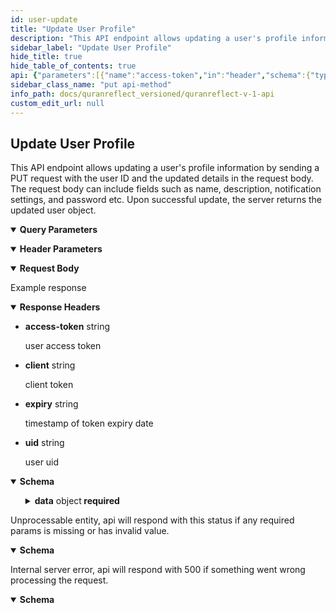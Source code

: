 ```yaml
---
id: user-update
title: "Update User Profile"
description: "This API endpoint allows updating a user's profile information by sending a PUT request with the user ID and the updated details in the request body. The request body can include fields such as name, description, notification settings, and password etc. Upon successful update, the server returns the updated user object."
sidebar_label: "Update User Profile"
hide_title: true
hide_table_of_contents: true
api: {"parameters":[{"name":"access-token","in":"header","schema":{"type":"string"},"description":"user access token","required":true},{"name":"client","in":"header","schema":{"type":"string"},"description":"client access token","required":true},{"name":"expiry","in":"header","schema":{"type":"integer"},"description":"token expiry timestamp","required":true},{"name":"token-type","in":"header","schema":{"type":"string"},"example":"Bearer","description":"token type","required":true},{"name":"uid","in":"header","schema":{"type":"string"},"example":"user@quranreflect.com","description":"user uid","required":true},{"name":"client_auth_token","in":"query","required":true,"schema":{"type":"string"},"description":"Client API token"}],"responses":{"200":{"description":"Example response","content":{"application/json":{"schema":{"type":"object","x-examples":{"Example 1":{"data":{"id":0,"email":"string","name":"string","username":"string","verified":true,"follow_notification":true,"comments_notification":true,"description":null,"default_lang":"string","uid":"string","provider":"string","onesignal_player_id":null,"post_as":true,"android_registration_id":"string","sign_up_type":"string","emails_disabled":true,"first_name":"string","last_name":null,"is_admin?":true,"user_avatar_url":null,"rooms_list":[{"id":"string"}],"user_type":null}}},"properties":{"data":{"type":"object","x-examples":{"Example 1":{"id":22939,"email":"user@quranreflect.com","name":"Jannah01123233","username":"jandnah032312334","verified":false,"follow_notification":false,"comments_notification":true,"description":"My bio","default_lang":"en","uid":"user@quranreflect.com","provider":"email","onesignal_player_id":null,"post_as":false,"android_registration_id":null,"sign_up_type":"web","emails_disabled":false,"first_name":"jannah01123233","last_name":null,"is_admin?":false,"user_avatar_url":null,"rooms_list":[],"user_type":null}},"title":"User","properties":{"id":{"type":"integer","description":"The Id of the user"},"email":{"type":"string","description":"The email of the user"},"name":{"type":"string","deprecated":true,"description":"Full name of user. It is deprecated, please use `first_name` and `last_name` instead."},"username":{"type":"string","description":"The username"},"verified":{"type":"boolean","description":"true if user is a verified member"},"follow_notification":{"type":"boolean"},"comments_notification":{"type":"boolean"},"description":{"description":"user bio","type":"string","nullable":true},"default_lang":{"type":"string","description":"ISO code of the language that the user prefers to read posts in."},"uid":{"type":"string","description":"User uniqe identifier"},"provider":{"type":"string","description":"User account provider."},"onesignal_player_id":{"type":"string","description":"User's OneSignal subscription Id.","nullable":true},"post_as":{"type":"boolean","description":"Whether user is allowed to post as another user."},"android_registration_id":{"type":"string","description":"The registration Id of the user's Android device. ","nullable":true},"sign_up_type":{"type":"string","enum":["OLD USER","web","QR_IOS","QR_ANDROID","QuranMemorizer","QF_AUTH"],"description":"The signup type","nullable":true},"emails_disabled":{"type":"boolean","description":"Whether the user disabled receving emails or not."},"first_name":{"type":"string","description":"The user's first name."},"last_name":{"type":"string","description":"The user's last name.","nullable":true},"is_admin?":{"type":"boolean","description":"Whether the user is an admin."},"user_avatar_url":{"type":"string","description":"The user's avatar url.","nullable":true},"rooms_list":{"type":"array","description":"List of rooms the user is a member of.","items":{"title":"Room","x-stoplight":{"id":"pvav3zx97eji2"},"type":"object","x-examples":{"Example 1":{"id":"string"}},"properties":{"id":{"type":"string","description":"The Id of the room"}},"description":"QuranReflect Room model."}},"user_type":{"type":"string","description":"The type of the user. `0` = student of knowledge.`1` = scholar.","enum":["0","1"],"nullable":true}},"description":"QuranReflect User model. "},"status":{"type":"string","default":"succes"},"message":{"type":"string","enum":["Your profile has been updated successfully.","Your account has been created successfully, Please check your email to verify it."],"description":"success response message"}},"required":["data","status","message"]},"examples":{}}},"headers":{"access-token":{"schema":{"type":"string"},"description":"user access token"},"client":{"schema":{"type":"string"},"description":"client token"},"expiry":{"schema":{"type":"string"},"description":"timestamp of token expiry date"},"uid":{"schema":{"type":"string"},"description":"user uid"}}},"422":{"description":"Unprocessable entity, api will respond with this status if any required params is missing or has invalid value.","content":{"application/json":{"schema":{"type":"object","x-examples":{"Example 1":{"success":false,"errors":["User not found."],"status":"error"}},"properties":{"success":{"type":"boolean","default":false},"errors":{"type":"array","description":"list of errors","items":{"type":"string"}},"status":{"type":"string","default":"error","description":"422, unprocessable entity"}}},"examples":{"Example 1":{"value":{"success":false,"errors":["string"],"status":"error"}}}}}},"500":{"description":"Internal server error, api will respond with 500 if something went wrong processing the request.","content":{"application/json":{"schema":{"type":"object","properties":{"success":{"type":"boolean","default":false},"message":{"type":"string","default":"internal server error","description":"error message"}},"required":["success","message"]}}}}},"description":"This API endpoint allows updating a user's profile information by sending a PUT request with the user ID and the updated details in the request body. The request body can include fields such as name, description, notification settings, and password etc. Upon successful update, the server returns the updated user object.","operationId":"user-update","tags":["Users"],"requestBody":{"content":{"application/json":{"schema":{"type":"object","properties":{"name":{"type":"string","description":"Full name of user, this is deprecated, please use `first_name` and `last_name` instead.","deprecated":true},"first_name":{"type":"string","description":"User's first name."},"last_name":{"type":"string","description":"User's last name."},"follow_notification":{"type":"boolean"},"comments_notification":{"type":"boolean"},"description":{"type":"string","description":"user bio"},"default_lang":{"type":"string","description":"ISO code of the language that the user prefers to read posts in"},"password":{"type":"string"},"password_confirmation":{"type":"string"},"onesignal_player_id":{"type":"string"},"apns_token":{"type":"string"},"avatar":{"type":"string","description":"avatar file"}}},"examples":{"Example 1":{"value":{"user":{"name":"string","first_name":"string","last_name":"string","follow_notification":true,"comments_notification":true,"description":"string","default_lang":"string","password":"string","password_confirmation":"string","onesignal_player_id":"string","apns_token":"string","avatar":"string"}}}}}},"description":""},"method":"put","path":"/v1/users","servers":[{"url":"https://quranreflect.com","description":"Production"}],"securitySchemes":{"apikey":{"name":"client_auth_token","type":"apiKey","in":"query"}},"jsonRequestBodyExample":{"first_name":"string","last_name":"string","follow_notification":true,"comments_notification":true,"description":"string","default_lang":"string","password":"string","password_confirmation":"string","onesignal_player_id":"string","apns_token":"string","avatar":"string"},"info":{"title":"QuranReflect V1 API","description":"QuranReflect V1 APIs allows your app to interact with https://quranreflect.com resources. \n\n ## Getting started \n\n Our APIs are not public and require an API key. Please contact us via email `amer@qreflect.com` to get yours. \n\n ## User-specific APIs  \n\n All user-specific APIs (For example [Creating a post](/operations/post-create)) require the following headers:  \n\n - `access-token` the user access token, this token can be changed with every request. \n\n - `token-type`  value should always be `Bearer`. \n\n - `client` the client token, this too can be changed with every request. \n\n - `expiry` unix timestamp (in seconds) to indicate when access token will expire. \n\n - `uid` user's unique identifier. \n\n - `Authorization`: complete authorization header. Sample value `Bearer eyJhY2Nlc3MtdG9rZW4iOiJ4cjBrb3g1eXdVM3JrelVMZjhVUzlBIiwidG9rZW4tdHlwZSI6IkJlYXJlciIsImNsaWVudCI6IkpQeFJCRTloVmRBbDlTX1BVdEhJN2ciLCJleHBpcnkiOiIxNzA1OTQwNTQ3IiwidWlkIjoiYW1lci5hYmJhc0BtYWlsaW5hdG9yLmNvbSJ9`. \n\n The values of `access-token`, `client`, `expiry`, and `uid` headers will be returned in the response of [User Sign in API](/operations/user-signin).","version":"1.0.0"},"postman":{"name":"Update User Profile","description":{"content":"This API endpoint allows updating a user's profile information by sending a PUT request with the user ID and the updated details in the request body. The request body can include fields such as name, description, notification settings, and password etc. Upon successful update, the server returns the updated user object.","type":"text/plain"},"url":{"path":["v1","users"],"host":["{{baseUrl}}"],"query":[{"disabled":false,"description":{"content":"(Required) Client API token","type":"text/plain"},"key":"client_auth_token","value":""}],"variable":[]},"header":[{"disabled":false,"description":{"content":"(Required) user access token","type":"text/plain"},"key":"access-token","value":""},{"disabled":false,"description":{"content":"(Required) client access token","type":"text/plain"},"key":"client","value":""},{"disabled":false,"description":{"content":"(Required) token expiry timestamp","type":"text/plain"},"key":"expiry","value":""},{"disabled":false,"description":{"content":"(Required) token type","type":"text/plain"},"key":"token-type","value":""},{"disabled":false,"description":{"content":"(Required) user uid","type":"text/plain"},"key":"uid","value":""},{"key":"Content-Type","value":"application/json"},{"key":"Accept","value":"application/json"}],"method":"PUT","body":{"mode":"raw","raw":"\"\"","options":{"raw":{"language":"json"}}}}}
sidebar_class_name: "put api-method"
info_path: docs/quranreflect_versioned/quranreflect-v-1-api
custom_edit_url: null
---
```



## Update User Profile



This API endpoint allows updating a user's profile information by sending a PUT request with the user ID and the updated details in the request body. The request body can include fields such as name, description, notification settings, and password etc. Upon successful update, the server returns the updated user object.

<details style={{"marginBottom":"1rem"}} data-collapsed={false} open={true}><summary style={{}}><strong>Query Parameters</strong></summary><div><ul><ParamsItem className={"paramsItem"} param={{"name":"client_auth_token","in":"query","required":true,"schema":{"type":"string"},"description":"Client API token"}}></ParamsItem></ul></div></details><details style={{"marginBottom":"1rem"}} data-collapsed={false} open={true}><summary style={{}}><strong>Header Parameters</strong></summary><div><ul><ParamsItem className={"paramsItem"} param={{"name":"access-token","in":"header","schema":{"type":"string"},"description":"user access token","required":true}}></ParamsItem><ParamsItem className={"paramsItem"} param={{"name":"client","in":"header","schema":{"type":"string"},"description":"client access token","required":true}}></ParamsItem><ParamsItem className={"paramsItem"} param={{"name":"expiry","in":"header","schema":{"type":"integer"},"description":"token expiry timestamp","required":true}}></ParamsItem><ParamsItem className={"paramsItem"} param={{"name":"token-type","in":"header","schema":{"type":"string"},"example":"Bearer","description":"token type","required":true}}></ParamsItem><ParamsItem className={"paramsItem"} param={{"name":"uid","in":"header","schema":{"type":"string"},"example":"user@quranreflect.com","description":"user uid","required":true}}></ParamsItem></ul></div></details><MimeTabs><TabItem label={"application/json"} value={"application/json-schema"}><details style={{}} data-collapsed={false} open={true}><summary style={{"textAlign":"left"}}><strong>Request Body</strong></summary><div style={{"textAlign":"left","marginLeft":"1rem"}}></div><ul style={{"marginLeft":"1rem"}}><SchemaItem collapsible={false} name={"name"} required={false} schemaName={"string"} qualifierMessage={undefined} schema={{"type":"string","description":"Full name of user, this is deprecated, please use `first_name` and `last_name` instead.","deprecated":true}}></SchemaItem><SchemaItem collapsible={false} name={"first_name"} required={false} schemaName={"string"} qualifierMessage={undefined} schema={{"type":"string","description":"User's first name."}}></SchemaItem><SchemaItem collapsible={false} name={"last_name"} required={false} schemaName={"string"} qualifierMessage={undefined} schema={{"type":"string","description":"User's last name."}}></SchemaItem><SchemaItem collapsible={false} name={"follow_notification"} required={false} schemaName={"boolean"} qualifierMessage={undefined} schema={{"type":"boolean"}}></SchemaItem><SchemaItem collapsible={false} name={"comments_notification"} required={false} schemaName={"boolean"} qualifierMessage={undefined} schema={{"type":"boolean"}}></SchemaItem><SchemaItem collapsible={false} name={"description"} required={false} schemaName={"string"} qualifierMessage={undefined} schema={{"type":"string","description":"user bio"}}></SchemaItem><SchemaItem collapsible={false} name={"default_lang"} required={false} schemaName={"string"} qualifierMessage={undefined} schema={{"type":"string","description":"ISO code of the language that the user prefers to read posts in"}}></SchemaItem><SchemaItem collapsible={false} name={"password"} required={false} schemaName={"string"} qualifierMessage={undefined} schema={{"type":"string"}}></SchemaItem><SchemaItem collapsible={false} name={"password_confirmation"} required={false} schemaName={"string"} qualifierMessage={undefined} schema={{"type":"string"}}></SchemaItem><SchemaItem collapsible={false} name={"onesignal_player_id"} required={false} schemaName={"string"} qualifierMessage={undefined} schema={{"type":"string"}}></SchemaItem><SchemaItem collapsible={false} name={"apns_token"} required={false} schemaName={"string"} qualifierMessage={undefined} schema={{"type":"string"}}></SchemaItem><SchemaItem collapsible={false} name={"avatar"} required={false} schemaName={"string"} qualifierMessage={undefined} schema={{"type":"string","description":"avatar file"}}></SchemaItem></ul></details></TabItem></MimeTabs><div><ApiTabs><TabItem label={"200"} value={"200"}><div>

Example response

</div><details style={{"textAlign":"left","marginBottom":"1rem"}} data-collaposed={true} open={false}><summary style={{}}><strong>Response Headers</strong></summary><ul style={{"marginLeft":"1rem"}}><li className={"schemaItem"}><summary style={{}}><strong>access-token</strong><span style={{"opacity":"0.6"}}> string</span></summary><div><div style={{"marginTop":".5rem","marginBottom":".5rem"}}>

user access token

</div></div></li><li className={"schemaItem"}><summary style={{}}><strong>client</strong><span style={{"opacity":"0.6"}}> string</span></summary><div><div style={{"marginTop":".5rem","marginBottom":".5rem"}}>

client token

</div></div></li><li className={"schemaItem"}><summary style={{}}><strong>expiry</strong><span style={{"opacity":"0.6"}}> string</span></summary><div><div style={{"marginTop":".5rem","marginBottom":".5rem"}}>

timestamp of token expiry date

</div></div></li><li className={"schemaItem"}><summary style={{}}><strong>uid</strong><span style={{"opacity":"0.6"}}> string</span></summary><div><div style={{"marginTop":".5rem","marginBottom":".5rem"}}>

user uid

</div></div></li></ul></details><div><MimeTabs schemaType={"response"}><TabItem label={"application/json"} value={"application/json"}><SchemaTabs><TabItem label={"Schema"} value={"Schema"}><details style={{}} data-collapsed={false} open={true}><summary style={{"textAlign":"left"}}><strong>Schema</strong></summary><div style={{"textAlign":"left","marginLeft":"1rem"}}></div><ul style={{"marginLeft":"1rem"}}><SchemaItem collapsible={true} className={"schemaItem"}><details style={{}}><summary style={{}}><strong>data</strong><span style={{"opacity":"0.6"}}> object</span><strong style={{"fontSize":"var(--ifm-code-font-size)","color":"var(--openapi-required)"}}> required</strong></summary><div style={{"marginLeft":"1rem"}}><div style={{"marginTop":".5rem","marginBottom":".5rem"}}>

QuranReflect User model. 

</div><SchemaItem collapsible={false} name={"id"} required={false} schemaName={"integer"} qualifierMessage={undefined} schema={{"type":"integer","description":"The Id of the user"}}></SchemaItem><SchemaItem collapsible={false} name={"email"} required={false} schemaName={"string"} qualifierMessage={undefined} schema={{"type":"string","description":"The email of the user"}}></SchemaItem><SchemaItem collapsible={false} name={"name"} required={false} schemaName={"string"} qualifierMessage={undefined} schema={{"type":"string","deprecated":true,"description":"Full name of user. It is deprecated, please use `first_name` and `last_name` instead."}}></SchemaItem><SchemaItem collapsible={false} name={"username"} required={false} schemaName={"string"} qualifierMessage={undefined} schema={{"type":"string","description":"The username"}}></SchemaItem><SchemaItem collapsible={false} name={"verified"} required={false} schemaName={"boolean"} qualifierMessage={undefined} schema={{"type":"boolean","description":"true if user is a verified member"}}></SchemaItem><SchemaItem collapsible={false} name={"follow_notification"} required={false} schemaName={"boolean"} qualifierMessage={undefined} schema={{"type":"boolean"}}></SchemaItem><SchemaItem collapsible={false} name={"comments_notification"} required={false} schemaName={"boolean"} qualifierMessage={undefined} schema={{"type":"boolean"}}></SchemaItem><SchemaItem collapsible={false} name={"description"} required={false} schemaName={"string"} qualifierMessage={undefined} schema={{"description":"user bio","type":"string","nullable":true}}></SchemaItem><SchemaItem collapsible={false} name={"default_lang"} required={false} schemaName={"string"} qualifierMessage={undefined} schema={{"type":"string","description":"ISO code of the language that the user prefers to read posts in."}}></SchemaItem><SchemaItem collapsible={false} name={"uid"} required={false} schemaName={"string"} qualifierMessage={undefined} schema={{"type":"string","description":"User uniqe identifier"}}></SchemaItem><SchemaItem collapsible={false} name={"provider"} required={false} schemaName={"string"} qualifierMessage={undefined} schema={{"type":"string","description":"User account provider."}}></SchemaItem><SchemaItem collapsible={false} name={"onesignal_player_id"} required={false} schemaName={"string"} qualifierMessage={undefined} schema={{"type":"string","description":"User's OneSignal subscription Id.","nullable":true}}></SchemaItem><SchemaItem collapsible={false} name={"post_as"} required={false} schemaName={"boolean"} qualifierMessage={undefined} schema={{"type":"boolean","description":"Whether user is allowed to post as another user."}}></SchemaItem><SchemaItem collapsible={false} name={"android_registration_id"} required={false} schemaName={"string"} qualifierMessage={undefined} schema={{"type":"string","description":"The registration Id of the user's Android device. ","nullable":true}}></SchemaItem><SchemaItem collapsible={false} name={"sign_up_type"} required={false} schemaName={"string"} qualifierMessage={"**Possible values:** [`OLD USER`, `web`, `QR_IOS`, `QR_ANDROID`, `QuranMemorizer`, `QF_AUTH`]"} schema={{"type":"string","enum":["OLD USER","web","QR_IOS","QR_ANDROID","QuranMemorizer","QF_AUTH"],"description":"The signup type","nullable":true}}></SchemaItem><SchemaItem collapsible={false} name={"emails_disabled"} required={false} schemaName={"boolean"} qualifierMessage={undefined} schema={{"type":"boolean","description":"Whether the user disabled receving emails or not."}}></SchemaItem><SchemaItem collapsible={false} name={"first_name"} required={false} schemaName={"string"} qualifierMessage={undefined} schema={{"type":"string","description":"The user's first name."}}></SchemaItem><SchemaItem collapsible={false} name={"last_name"} required={false} schemaName={"string"} qualifierMessage={undefined} schema={{"type":"string","description":"The user's last name.","nullable":true}}></SchemaItem><SchemaItem collapsible={false} name={"is_admin?"} required={false} schemaName={"boolean"} qualifierMessage={undefined} schema={{"type":"boolean","description":"Whether the user is an admin."}}></SchemaItem><SchemaItem collapsible={false} name={"user_avatar_url"} required={false} schemaName={"string"} qualifierMessage={undefined} schema={{"type":"string","description":"The user's avatar url.","nullable":true}}></SchemaItem><SchemaItem collapsible={true} className={"schemaItem"}><details style={{}}><summary style={{}}><strong>rooms_list</strong><span style={{"opacity":"0.6"}}> object[]</span></summary><div style={{"marginLeft":"1rem"}}><div style={{"marginTop":".5rem","marginBottom":".5rem"}}>

List of rooms the user is a member of.

</div><li><div style={{"fontSize":"var(--ifm-code-font-size)","opacity":"0.6","marginLeft":"-.5rem","paddingBottom":".5rem"}}>Array [</div></li><SchemaItem collapsible={false} name={"id"} required={false} schemaName={"string"} qualifierMessage={undefined} schema={{"type":"string","description":"The Id of the room"}}></SchemaItem><li><div style={{"fontSize":"var(--ifm-code-font-size)","opacity":"0.6","marginLeft":"-.5rem"}}>]</div></li></div></details></SchemaItem><SchemaItem collapsible={false} name={"user_type"} required={false} schemaName={"string"} qualifierMessage={"**Possible values:** [`0`, `1`]"} schema={{"type":"string","description":"The type of the user. `0` = student of knowledge.`1` = scholar.","enum":["0","1"],"nullable":true}}></SchemaItem></div></details></SchemaItem><SchemaItem collapsible={false} name={"status"} required={true} schemaName={"string"} qualifierMessage={undefined} schema={{"type":"string","default":"succes"}}></SchemaItem><SchemaItem collapsible={false} name={"message"} required={true} schemaName={"string"} qualifierMessage={"**Possible values:** [`Your profile has been updated successfully.`, `Your account has been created successfully, Please check your email to verify it.`]"} schema={{"type":"string","enum":["Your profile has been updated successfully.","Your account has been created successfully, Please check your email to verify it."],"description":"success response message"}}></SchemaItem></ul></details></TabItem><TabItem label={"Example (from schema)"} value={"Example (from schema)"}><ResponseSamples responseExample={"{\n  \"data\": {\n    \"id\": 0,\n    \"email\": \"string\",\n    \"username\": \"string\",\n    \"verified\": true,\n    \"follow_notification\": true,\n    \"comments_notification\": true,\n    \"description\": \"string\",\n    \"default_lang\": \"string\",\n    \"uid\": \"string\",\n    \"provider\": \"string\",\n    \"onesignal_player_id\": \"string\",\n    \"post_as\": true,\n    \"android_registration_id\": \"string\",\n    \"sign_up_type\": \"OLD USER\",\n    \"emails_disabled\": true,\n    \"first_name\": \"string\",\n    \"last_name\": \"string\",\n    \"is_admin?\": true,\n    \"user_avatar_url\": \"string\",\n    \"rooms_list\": [\n      {\n        \"id\": \"string\"\n      }\n    ],\n    \"user_type\": \"0\"\n  },\n  \"status\": \"succes\",\n  \"message\": \"Your profile has been updated successfully.\"\n}"} language={"json"}></ResponseSamples></TabItem></SchemaTabs></TabItem></MimeTabs></div></TabItem><TabItem label={"422"} value={"422"}><div>

Unprocessable entity, api will respond with this status if any required params is missing or has invalid value.

</div><div><MimeTabs schemaType={"response"}><TabItem label={"application/json"} value={"application/json"}><SchemaTabs><TabItem label={"Schema"} value={"Schema"}><details style={{}} data-collapsed={false} open={true}><summary style={{"textAlign":"left"}}><strong>Schema</strong></summary><div style={{"textAlign":"left","marginLeft":"1rem"}}></div><ul style={{"marginLeft":"1rem"}}><SchemaItem collapsible={false} name={"success"} required={false} schemaName={"boolean"} qualifierMessage={undefined} schema={{"type":"boolean","default":false}}></SchemaItem><SchemaItem collapsible={false} name={"errors"} required={false} schemaName={"string[]"} qualifierMessage={undefined} schema={{"type":"array","description":"list of errors","items":{"type":"string"}}}></SchemaItem><SchemaItem collapsible={false} name={"status"} required={false} schemaName={"string"} qualifierMessage={undefined} schema={{"type":"string","default":"error","description":"422, unprocessable entity"}}></SchemaItem></ul></details></TabItem><TabItem label={"Example (from schema)"} value={"Example (from schema)"}><ResponseSamples responseExample={"{\n  \"success\": false,\n  \"errors\": [\n    \"string\"\n  ],\n  \"status\": \"error\"\n}"} language={"json"}></ResponseSamples></TabItem><TabItem label={"Example 1"} value={"Example 1"}><ResponseSamples responseExample={"{\n  \"success\": false,\n  \"errors\": [\n    \"string\"\n  ],\n  \"status\": \"error\"\n}"} language={"json"}></ResponseSamples></TabItem></SchemaTabs></TabItem></MimeTabs></div></TabItem><TabItem label={"500"} value={"500"}><div>

Internal server error, api will respond with 500 if something went wrong processing the request.

</div><div><MimeTabs schemaType={"response"}><TabItem label={"application/json"} value={"application/json"}><SchemaTabs><TabItem label={"Schema"} value={"Schema"}><details style={{}} data-collapsed={false} open={true}><summary style={{"textAlign":"left"}}><strong>Schema</strong></summary><div style={{"textAlign":"left","marginLeft":"1rem"}}></div><ul style={{"marginLeft":"1rem"}}><SchemaItem collapsible={false} name={"success"} required={true} schemaName={"boolean"} qualifierMessage={undefined} schema={{"type":"boolean","default":false}}></SchemaItem><SchemaItem collapsible={false} name={"message"} required={true} schemaName={"string"} qualifierMessage={undefined} schema={{"type":"string","default":"internal server error","description":"error message"}}></SchemaItem></ul></details></TabItem><TabItem label={"Example (from schema)"} value={"Example (from schema)"}><ResponseSamples responseExample={"{\n  \"success\": false,\n  \"message\": \"internal server error\"\n}"} language={"json"}></ResponseSamples></TabItem></SchemaTabs></TabItem></MimeTabs></div></TabItem></ApiTabs></div>
      